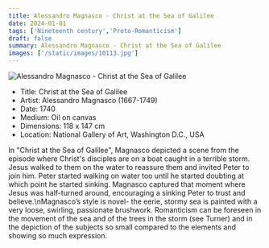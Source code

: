 ```yaml
---
title: Alessandro Magnasco - Christ at the Sea of Galilee
date: 2024-01-01
tags: ['Nineteenth century','Proto-Romanticism']
draft: false
summary: Alessandro Magnasco - Christ at the Sea of Galilee
images: ['/static/images/10113.jpg']
---
```


![Alessandro Magnasco - Christ at the Sea of Galilee](/static/images/10113.jpg)

* Title: Christ at the Sea of Galilee
* Artist: Alessandro Magnasco (1667-1749)
* Date: 1740
* Medium: Oil on canvas
* Dimensions: 118 x 147 cm
* Location: National Gallery of Art, Washington D.C., USA

In \"Christ at the Sea of Galilee\", Magnasco depicted a scene from the episode where Christ's disciples are on a boat caught in a terrible storm. Jesus walked to them on the water to reassure them and invited Peter to join him. Peter started walking on water too until he started doubting at which point he started sinking. Magnasco captured that moment where Jesus was half-turned around, encouraging a sinking Peter to trust and believe.\nMagnasco’s style is novel- the eerie, stormy sea is painted with a very loose, swirling, passionate brushwork. Romanticism can be foreseen in the movement of the sea and of the trees in the storm (see Turner) and in the depiction of the subjects so small compared to the elements and showing so much expression.
